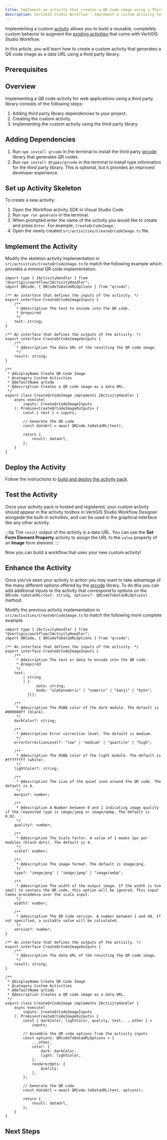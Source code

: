 ```yaml
---
title: Implement an activity that creates a QR Code image using a Third Party Library
description: VertiGIS Studio Workflow - Implement a custom activity for web applications that creates a QR code image using a third party library
---
```


<!-- cspell:ignore qrcode webp -->


Implementing a custom [activity](key-concepts.mdx#activities) allows you to build a reusable, completely custom behavior to augment the [existing activities](https://docs.vertigisstudio.com/workflow/latest/help/activity-reference.html) that come with VertiGIS Studio Workflow.

In this article, you will learn how to create a custom activity that generates a QR code image as a data URL using a third party library.

## Prerequisites

<WebPrereqs />

## Overview

Implementing a QR code activity for web applications using a third party library consists of the following steps:

1. Adding third party library dependencies to your project.
1. Creating the custom activity.
1. Implementing the custom activity using the third party library.

## Adding Dependencies

1. Run `npm install qrcode` in the terminal to install the third party [qrcode](https://github.com/soldair/node-qrcode) library that generates QR codes.
1. Run `npm install @types/qrcode` in the terminal to install type information for the third party library. This is optional, but it provides an improved developer experience.

## Set up Activity Skeleton

To create a new activity:

1. Open the Workflow activity SDK in Visual Studio Code
1. Run `npm run generate` in the terminal.
1. When prompted enter the name of the activity you would like to create and press `Enter`. For example, `CreateQrCodeImage`.
1. Open the newly created `src/activities/CreateQrCodeImage.ts` file.

## Implement the Activity

Modify the skeleton activity implementation in `src/activities/CreateQrCodeImage.ts` to match the following example which provides a minimal QR code implementation.

```tsx title="src/activities/CreateQrCodeImage.ts"
import type { IActivityHandler } from "@vertigis/workflow/IActivityHandler";
import QRCode, { QRCodeToDataURLOptions } from "qrcode";

/** An interface that defines the inputs of the activity. */
export interface CreateQrCodeImageInputs {
    /**
     * @description The text to encode into the QR code.
     * @required
     */
    text: string;
}

/** An interface that defines the outputs of the activity. */
export interface CreateQrCodeImageOutputs {
    /**
     * @description The data URL of the resulting the QR code image.
     */
    result: string;
}

/**
 * @displayName Create QR Code Image
 * @category Custom Activities
 * @defaultName qrCode
 * @description Creates a QR code image as a data URL.
 */
export class CreateQrCodeImage implements IActivityHandler {
    async execute(
        inputs: CreateQrCodeImageInputs
    ): Promise<CreateQrCodeImageOutputs> {
        const { text } = inputs;

        // Generate the QR code
        const dataUrl = await QRCode.toDataURL(text);

        return {
            result: dataUrl,
        };
    }
}
```

## Deploy the Activity

Follow the instructions to [build and deploy the activity pack](sdk-web-overview.mdx#deployment).

## Test the Activity

Once your activity pack is hosted and registered, your custom activity should appear in the activity toolbox in VertiGIS Studio Workflow Designer alongside the built-in activities, and can be used in the graphical interface like any other activity.

:::tip
The `result` output of the activity is a data URL. You can use the **Set Form Element Property** activity to assign the URL to the `value` property of an **Image** form element.
:::

Now you can build a workflow that uses your new custom activity!

## Enhance the Activity

Once you've seen your activity in action you may want to take advantage of the many different options offered by the [qrcode](https://github.com/soldair/node-qrcode) library. To do this you can add additional inputs to the activity that correspond to options on the `QRCode.toDataURL(text: string, options?: QRCodeToDataURLOptions)` method.

Modify the previous activity implementation in `src/activities/CreateQrCodeImage.ts` to match the following more complete example.

```tsx title="src/activities/CreateQrCodeImage.ts"
import type { IActivityHandler } from "@vertigis/workflow/IActivityHandler";
import QRCode, { QRCodeToDataURLOptions } from "qrcode";

/** An interface that defines the inputs of the activity. */
export interface CreateQrCodeImageInputs {
    /**
     * @description The text or data to encode into the QR code.
     * @required
     */
    text:
        | string
        | {
              data: string;
              mode: "alphanumeric" | "numeric" | "kanji" | "byte";
          }[];

    /**
     * @description The RGBA color of the dark module. The default is #000000ff (black).
     */
    darkColor?: string;

    /**
     * @description Error correction level. The default is medium.
     */
    errorCorrectionLevel?: "low" | "medium" | "quartile" | "high";

    /**
     * @description The RGBA color of the light module. The default is #ffffffff (white).
     */
    lightColor?: string;

    /**
     * @description The size of the quiet zone around the QR code. The default is 4.
     */
    margin?: number;

    /**
     * @description A Number between 0 and 1 indicating image quality if the requested type is image/jpeg or image/webp. The default is 0.92.
     */
    quality?: number;

    /**
     * @description The Scale factor. A value of 1 means 1px per modules (black dots). The default is 4.
     */
    scale?: number;

    /**
     * @description The image format. The default is image/png.
     */
    type?: "image/png" | "image/jpeg" | "image/webp";

    /**
     * @description The width of the output image. If the width is too small to contain the QR code, this option will be ignored. This input takes precedence over the scale input.
     */
    width?: number;

    /**
     * @description The QR Code version. A number between 1 and 40. If not specified, a suitable value will be calculated.
     */
    version?: number;
}

/** An interface that defines the outputs of the activity. */
export interface CreateQrCodeImageOutputs {
    /**
     * @description The data URL of the resulting the QR code image.
     */
    result: string;
}

/**
 * @displayName Create QR Code Image
 * @category Custom Activities
 * @defaultName qrCode
 * @description Creates a QR code image as a data URL.
 */
export class CreateQrCodeImage implements IActivityHandler {
    async execute(
        inputs: CreateQrCodeImageInputs
    ): Promise<CreateQrCodeImageOutputs> {
        const { darkColor, lightColor, quality, text, ...other } =
            inputs;

        // Assemble the QR code options from the activity inputs
        const options: QRCodeToDataURLOptions = {
            ...other,
            color: {
                dark: darkColor,
                light: lightColor,
            },
            rendererOpts: {
                quality,
            },
        };

        // Generate the QR code
        const dataUrl = await QRCode.toDataURL(text, options);

        return {
            result: dataUrl,
        };
    }
}
```

## Next Steps

<UseCaseContainer>
    <UseCaseCard
        title="Learn how to create a QR Code form element"
        description="Learn how to to use this same third party library to create a form element that generates and displays QR codes"
        link={useBaseUrl(
            "docs/workflow/tutorial-web-implement-third-party-qr-code-form-element"
        )}
    />
</UseCaseContainer>
